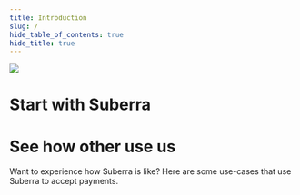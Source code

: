 ```yaml
---
title: Introduction
slug: /
hide_table_of_contents: true
hide_title: true
---
```



<div
  style={{
    flexBasis: "300px",
    flexGrow: "1",
    padding: "10px",
    textAlign: "center",
  }}
>
  <img src={Image1} style={{ alignSelf: "center", maxWidth: "100%" }} />
</div>

# Start with Suberra

<Blocks />

# See how other use us

Want to experience how Suberra is like? Here are some use-cases that use Suberra to accept payments.

<Examples />
